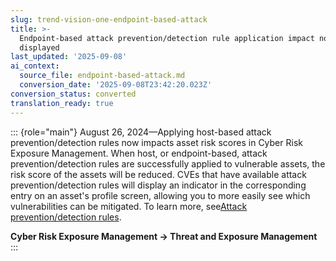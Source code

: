 ```yaml
---
slug: trend-vision-one-endpoint-based-attack
title: >-
  Endpoint-based attack prevention/detection rule application impact now
  displayed
last_updated: '2025-09-08'
ai_context:
  source_file: endpoint-based-attack.md
  conversion_date: '2025-09-08T23:42:20.023Z'
conversion_status: converted
translation_ready: true
---
```


::: {role="main"}
August 26, 2024—Applying host-based attack prevention/detection rules now impacts asset risk scores in Cyber Risk Exposure Management. When host, or endpoint-based, attack prevention/detection rules are successfully applied to vulnerable assets, the risk score of the assets will be reduced. CVEs that have available attack prevention/detection rules will display an indicator in the corresponding entry on an asset's profile screen, allowing you to more easily see which vulnerabilities can be mitigated. To learn more, see[Attack prevention/detection rules](attack-prevention.mdx).

**Cyber Risk Exposure Management → Threat and Exposure Management**
:::
